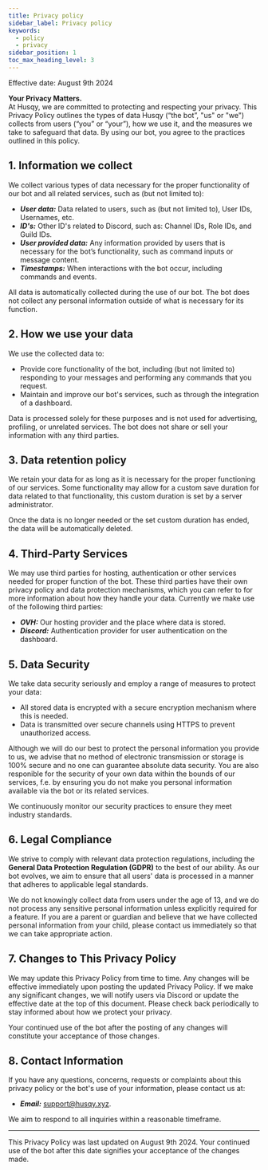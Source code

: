 ```yaml
---
title: Privacy policy
sidebar_label: Privacy policy
keywords:
  - policy
  - privacy
sidebar_position: 1
toc_max_heading_level: 3
---
```


Effective date: August 9th 2024

**Your Privacy Matters.**<br/>
At Husqy, we are committed to protecting and respecting your privacy. This Privacy Policy outlines the types of data Husqy (“the bot”, "us" or "we") collects from users (“you” or “your”), how we use it, and the measures we take to safeguard that data. By using our bot, you agree to the practices outlined in this policy.

## 1. Information we collect

We collect various types of data necessary for the proper functionality of our bot and all related services, such as (but not limited to):

- **_User data:_** Data related to users, such as (but not limited to), User IDs, Usernames, etc.
- **_ID's:_** Other ID's related to Discord, such as: Channel IDs, Role IDs, and Guild IDs.
- **_User provided data:_** Any information provided by users that is necessary for the bot’s functionality, such as command inputs or message content.
- **_Timestamps:_** When interactions with the bot occur, including commands and events.

All data is automatically collected during the use of our bot. The bot does not collect any personal information outside of what is necessary for its function.

## 2. How we use your data

We use the collected data to:

- Provide core functionality of the bot, including (but not limited to) responding to your messages and performing any commands that you request.
- Maintain and improve our bot's services, such as through the integration of a dashboard.

Data is processed solely for these purposes and is not used for advertising, profiling, or unrelated services. The bot does not share or sell your information with any third parties.

## 3. Data retention policy

We retain your data for as long as it is necessary for the proper functioning of our services. Some functionality may allow for a custom save duration for data related to that functionality, this custom duration is set by a server administrator.

Once the data is no longer needed or the set custom duration has ended, the data will be automatically deleted.

## 4. Third-Party Services

We may use third parties for hosting, authentication or other services needed for proper function of the bot. These third parties have their own privacy policy and data protection mechanisms, which you can refer to for more information about how they handle your data. Currently we make use of the following third parties:

- **_OVH:_** Our hosting provider and the place where data is stored.
- **_Discord:_** Authentication provider for user authentication on the dashboard.

## 5. Data Security

We take data security seriously and employ a range of measures to protect your data:

- All stored data is encrypted with a secure encryption mechanism where this is needed.
- Data is transmitted over secure channels using HTTPS to prevent unauthorized access.

Although we will do our best to protect the personal information you provide to us, we advise that no method of electronic transmission or storage is 100% secure and no one can guarantee absolute data security. You are also responible for the security of your own data within the bounds of our services, f.e. by ensuring you do not make you personal information available via the bot or its related services.

We continuously monitor our security practices to ensure they meet industry standards.

## 6. Legal Compliance

We strive to comply with relevant data protection regulations, including the **General Data Protection Regulation (GDPR)** to the best of our ability. As our bot evolves, we aim to ensure that all users' data is processed in a manner that adheres to applicable legal standards.

We do not knowingly collect data from users under the age of 13, and we do not process any sensitive personal information unless explicitly required for a feature. If you are a parent or guardian and believe that we have collected personal information from your child, please contact us immediately so that we can take appropriate action.

## 7. Changes to This Privacy Policy

We may update this Privacy Policy from time to time. Any changes will be effective immediately upon posting the updated Privacy Policy. If we make any significant changes, we will notify users via Discord or update the effective date at the top of this document. Please check back periodically to stay informed about how we protect your privacy.

Your continued use of the bot after the posting of any changes will constitute your acceptance of those changes.

## 8. Contact Information

If you have any questions, concerns, requests or complaints about this privacy policy or the bot's use of your information, please contact us at:

- **_Email:_** support@husqy.xyz.

We aim to respond to all inquiries within a reasonable timeframe.

---

This Privacy Policy was last updated on August 9th 2024. Your continued use of the bot after this date signifies your acceptance of the changes made.

